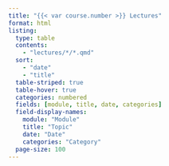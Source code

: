 ```yaml
---
title: "{{< var course.number >}} Lectures"
format: html
listing:
  type: table
  contents:
    - "lectures/*/*.qmd"
  sort:
    - "date"
    - "title"
  table-striped: true
  table-hover: true
  categories: numbered
  fields: [module, title, date, categories]
  field-display-names: 
    module: "Module"
    title: "Topic"
    date: "Date"
    categories: "Category"
  page-size: 100
---
```

